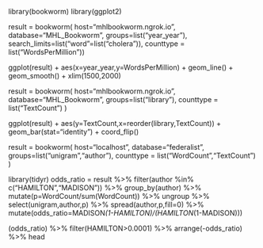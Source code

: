 library(bookworm)
library(ggplot2)

result = bookworm(
  host="mhlbookworm.ngrok.io",
  database="MHL_Bookworm",
  groups=list("year_year"),
  search_limits=list("word"=list("cholera")),
  counttype = list("WordsPerMillion"))


ggplot(result) + aes(x=year_year,y=WordsPerMillion) + geom_line() +  geom_smooth() + xlim(1500,2000)



result = bookworm(
  host="mhlbookworm.ngrok.io",
  database="MHL_Bookworm",
  groups=list("library"),
  counttype = list("TextCount")
  )


ggplot(result) + aes(y=TextCount,x=reorder(library,TextCount)) + 
  geom_bar(stat="identity") + coord_flip()




result = bookworm(
  host="localhost",
  database="federalist",
  groups=list("unigram","author"),
  counttype = list("WordCount","TextCount")
)

library(tidyr)
odds_ratio = result %>% filter(author %in% c("HAMILTON","MADISON")) %>% 
  group_by(author) %>%
  mutate(p=WordCount/sum(WordCount)) %>%
  ungroup %>%
  select(unigram,author,p) %>% 
  spread(author,p,fill=0) %>% 
  mutate(odds_ratio=MADISON*(1-HAMILTON)/(HAMILTON*(1-MADISON)))

(odds_ratio) %>% filter(HAMILTON>0.0001) %>% arrange(-odds_ratio) %>% head


